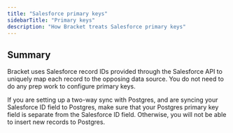```yaml
---
title: "Salesforce primary keys"
sidebarTitle: "Primary keys"
description: "How Bracket treats Salesforce primary keys"
---
```



## Summary

Bracket uses Salesforce record IDs provided through the Salesforce API to uniquely map each record to the opposing data source. You do not need to do any prep work to configure primary keys. 

<Warning>If you are setting up a two-way sync with Postgres, and are syncing your Salesforce ID field to Postgres, make sure that your Postgres primary key field is separate from the Salesforce ID field. Otherwise, you will not be able to insert new records to Postgres.</Warning>

